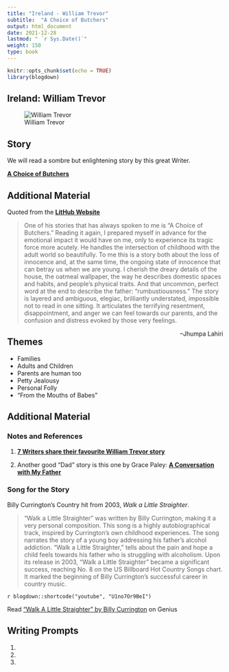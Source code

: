 ```yaml
---
title: "Ireland - William Trevor"
subtitle:  "A Choice of Butchers"
output: html_document
date: 2021-12-28
lastmod: " `r Sys.Date()`"
weight: 150
type: book
---
```


```r
knitr::opts_chunk$set(echo = TRUE)
library(blogdown)
```


## Ireland: William Trevor

![William Trevor](https://s26162.pcdn.co/wp-content/uploads/2018/05/trevor.png)



## Story

We will read a sombre but enlightening story by this great Writer. 

<u>[**A Choice of Butchers**](/pdf/ISTW/A-Choice-of-Butchers.pdf)</u>

## Additional Material

Quoted from the <u>[**LitHub Website**](https://lithub.com/)</u>

> One of his stories that has always spoken to me is “A Choice of Butchers.” Reading it again, I prepared myself in advance for the emotional impact it would have on me, only to experience its tragic force more acutely. He handles the intersection of childhood with the adult world so beautifully. To me this is a story both about the loss of innocence and, at the same time, the ongoing state of innocence that can betray us when we are young.
I cherish the dreary details of the house, the oatmeal wallpaper, the way he describes domestic spaces and habits, and people’s physical traits. And that uncommon, perfect word at the end to describe the father: “rumbustiousness.” The story is layered and ambiguous, elegiac, brilliantly understated, impossible not to read in one sitting. It articulates the terrifying resentment, disappointment, and anger we can feel towards our parents, and the confusion and distress evoked by those very feelings.

[–Jhumpa Lahiri]{style="float:right"}



## Themes

- Families
- Adults and Children
- Parents are human too
- Petty Jealousy
- Personal Folly
- "From the Mouths of Babes"

## Additional Material


### Notes and References

1. <u>[**7 Writers share their favourite William Trevor story**](https://lithub.com/7-writers-share-their-favorite-william-trevor-story/)</u>

2. Another good "Dad" story is this one by Grace Paley: <u>[**A Conversation with My Father**](/pdf/ISTW/AConversationWithMyFather-GracePaley.pdf)</u>


### Song for the Story

Billy Currington's Country hit from 2003, *Walk a Little Straighter*.

>"Walk a Little Straighter" was written by Billy Currington, making it a very personal composition. This song is a highly autobiographical track, inspired by Currington's own childhood experiences. The song narrates the story of a young boy addressing his father's alcohol addiction. "Walk a Little Straighter," tells about the pain and hope a child feels towards his father who is struggling with alcoholism. Upon its release in 2003, "Walk a Little Straighter" became a significant success, reaching No. 8 on the US Billboard Hot Country Songs chart. It marked the beginning of Billy Currington's successful career in country music.

`r blogdown::shortcode("youtube", "U1no7Or9BeI")`

<div id='rg_embed_link_446283' class='rg_embed_link' data-song-id='446283'>Read <a href='https://genius.com/Billy-currington-walk-a-little-straighter-lyrics'>“Walk A Little Straighter” by Billy Currington</a> on Genius</div> <script crossorigin src='//genius.com/songs/446283/embed.js'></script>

## Writing Prompts

1. 
2.
3.

